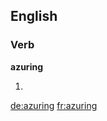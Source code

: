 ==English==

===Verb===
'''azuring'''

# {{present participle of|azure}}

[[de:azuring]]
[[fr:azuring]]